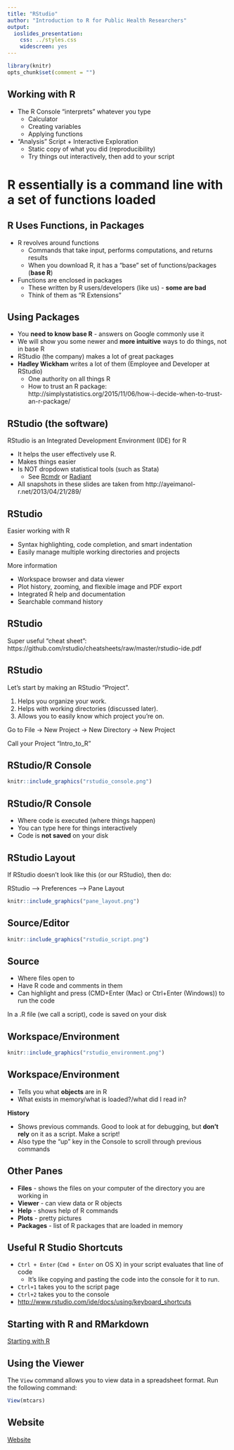 ```yaml
---
title: "RStudio"
author: "Introduction to R for Public Health Researchers"
output:
  ioslides_presentation:
    css: ../styles.css
    widescreen: yes
---
```


```r
library(knitr)
opts_chunk$set(comment = "")
```

## Working with R

* The R Console "interprets" whatever you type
    * Calculator
    * Creating variables
    * Applying functions

* "Analysis" Script + Interactive Exploration
    * Static copy of what you did (reproducibility)
    * Try things out interactively, then add to your script

# R essentially is a command line with a set of functions loaded

## R Uses Functions, in Packages

* R revolves around functions
    * Commands that take input, performs computations, and returns results
    * When you download R, it has a "base" set of functions/packages (**base R**)
* Functions are enclosed in packages
    * These written by R users/developers (like us) - **some are bad**
    * Think of them as "R Extensions"
    
## Using Packages

* You **need to know base R** - answers on Google commonly use it
* We will show you some newer and **more intuitive** ways to do things, not in base R
* RStudio (the company) makes a lot of great packages
* **Hadley Wickham** writes a lot of them (Employee and Developer at RStudio)
    * One authority on all things R
    * How to trust an R package: http://simplystatistics.org/2015/11/06/how-i-decide-when-to-trust-an-r-package/
    

## RStudio (the software)

RStudio is an Integrated Development Environment (IDE) for R

  * It helps the user effectively use R.
  * Makes things easier  
* Is NOT dropdown statistical tools (such as Stata)
    * See [Rcmdr](https://cran.r-project.org/web/packages/Rcmdr/index.html) or [Radiant](http://vnijs.github.io/radiant/) 

* All snapshots in these slides are taken from http://ayeimanol-r.net/2013/04/21/289/

## RStudio

Easier working with R 

* Syntax highlighting, code completion, and smart indentation
* Easily manage multiple working directories and projects

More information

* Workspace browser and data viewer
* Plot history, zooming, and flexible image and PDF export
* Integrated R help and documentation
* Searchable command history

<!-- ## RStudio/R Console ![Console](r-rstudio-1-3-console.png) -->

## RStudio

Super useful "cheat sheet": https://github.com/rstudio/cheatsheets/raw/master/rstudio-ide.pdf 

## RStudio

Let's start by making an RStudio "Project".

1. Helps you organize your work.
2. Helps with working directories (discussed later).
3. Allows you to easily know which project you're on.

Go to File → New Project → New Directory → New Project

Call your Project "Intro_to_R"

## RStudio/R Console 
<!-- ![Console](rstudio_console.png) -->

```r
knitr::include_graphics("rstudio_console.png")
```

## RStudio/R Console

* Where code is executed (where things happen)
* You can type here for things interactively
* Code is **not saved** on your disk

## RStudio Layout

If RStudio doesn't look like this (or our RStudio), then do:

RStudio --> Preferences --> Pane Layout

```r
knitr::include_graphics("pane_layout.png")
```


<!-- ## Source/Editor ![Script](r-rstudio-1-3-script.png) -->
## Source/Editor

```r
knitr::include_graphics("rstudio_script.png")
```

## Source

* Where files open to
* Have R code and comments in them
* Can highlight and press (CMD+Enter (Mac) or Ctrl+Enter (Windows)) to run the code

In a .R file (we call a script), code is saved on your disk

<!-- ## Workspace/Environment ![Workspace](r-rstudio-1-ggplot-point-2.png) -->
## Workspace/Environment 
<!-- ![Workspace](rstudio_environment.png) -->

```r
knitr::include_graphics("rstudio_environment.png")
```

## Workspace/Environment

* Tells you what **objects** are in R
* What exists in memory/what is loaded?/what did I read in?

**History**

* Shows previous commands.  Good to look at for debugging, but **don't rely** on it as a script.  Make a script!
* Also type the "up" key in the Console to scroll through previous commands

## Other Panes

* **Files** - shows the files on your computer of the directory you are working in
* **Viewer** - can view data or R objects
* **Help** - shows help of R commands
* **Plots** - pretty pictures
* **Packages** - list of R packages that are loaded in memory


## Useful R Studio Shortcuts

* `Ctrl + Enter` (`Cmd + Enter` on OS X) in your script evaluates that line of code
    * It's like copying and pasting the code into the console for it to run.
* `Ctrl+1` takes you to the script page
* `Ctrl+2` takes you to the console
* [http://www.rstudio.com/ide/docs/using/keyboard_shortcuts](http://www.rstudio.com/ide/docs/using/keyboard_shortcuts)

## Starting with R and RMarkdown

[Starting with R](http://johnmuschelli.com/intro_to_r/Rstudio/lab/RStudio_Lab.Rmd)

## Using the Viewer

The `View` command allows you to view data in a spreadsheet format.  Run the following command:

```r
View(mtcars)
```

## Website

[Website](http://johnmuschelli.com/intro_to_r/index.html)
